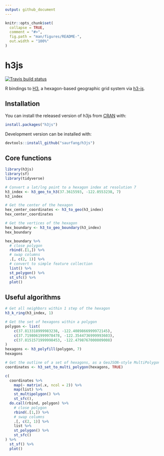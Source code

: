 ```yaml
---
output: github_document
---
```


<!-- README.md is generated from README.Rmd. Please edit that file -->

```r
knitr::opts_chunk$set(
  collapse = TRUE,
  comment = "#>",
  fig.path = "man/figures/README-",
  out.width = "100%"
)
```
# h3js

[![Travis build status](https://travis-ci.org/saurfang/h3js.svg?branch=master)](https://travis-ci.org/saurfang/h3js)

R bindings to [H3](https://github.com/uber/h3), a hexagon-based geographic grid system via [h3-js](https://github.com/uber/h3-js).

## Installation

You can install the released version of h3js from [CRAN](https://CRAN.R-project.org) with:

``` r
install.packages("h3js")
```

Development version can be installed with:


```r
devtools::install_github("saurfang/h3js")
```

## Core functions

```r
library(h3js)
library(sf)
library(tidyverse)

# Convert a lat/lng point to a hexagon index at resolution 7
h3_index <- h3_geo_to_h3(37.3615593, -122.0553238, 7)
h3_index

# Get the center of the hexagon
hex_center_coordinates <- h3_to_geo(h3_index)
hex_center_coordinates

# Get the vertices of the hexagon
hex_boundary <- h3_to_geo_boundary(h3_index)
hex_boundary

hex_boundary %>%
  # close polygon
  rbind(.[1,]) %>%
  # swap columns
  .[, c(2, 1)] %>%
  # convert to simple feature collection
  list() %>%
  st_polygon() %>%
  st_sfc() %>%
  plot()
```

## Useful algorithms

```r
# Get all neighbors within 1 step of the hexagon
h3_k_ring(h3_index, 1)

# Get the set of hexagons within a polygon
polygon <- list(
    c(37.813318999983238, -122.4089866999972145),
    c(37.7198061999978478, -122.3544736999993603),
    c(37.8151571999998453, -122.4798767000009008)
)
hexagons <- h3_polyfill(polygon, 7)
hexagons

# Get the outline of a set of hexagons, as a GeoJSON-style MultiPolygon
coordinates <- h3_set_to_multi_polygon(hexagons, TRUE)

c(
  coordinates %>%
    map(~ matrix(.x, ncol = 2)) %>%
    map(list) %>%
    st_multipolygon() %>%
    st_sfc(),
  do.call(rbind, polygon) %>%
    # close polygon
    rbind(.[1,]) %>%
    # swap columns
    .[, c(2, 1)] %>%
    list %>%
    st_polygon() %>%
    st_sfc()
) %>%
  st_sf() %>%
  plot()
```
